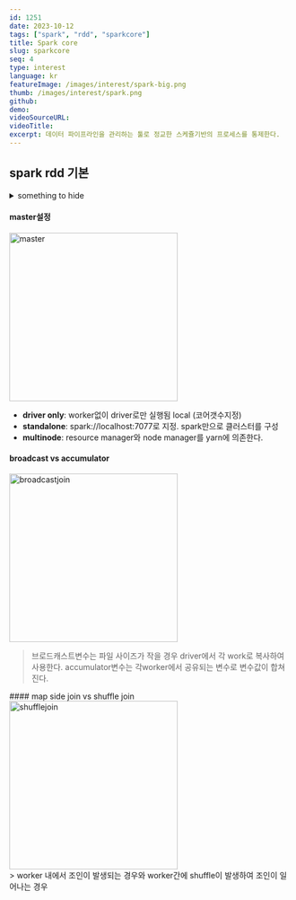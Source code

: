 ```yaml
---
id: 1251
date: 2023-10-12
tags: ["spark", "rdd", "sparkcore"]
title: Spark core
slug: sparkcore
seq: 4
type: interest
language: kr
featureImage: /images/interest/spark-big.png
thumb: /images/interest/spark.png
github:
demo:
videoSourceURL:
videoTitle:
excerpt: 데이터 파이프라인을 관리하는 툴로 정교한 스케쥴기반의 프로세스를 통제한다.
---
```


## spark rdd 기본

<SearchShow
  script="cat /home/yknam/pythonfiles/pyspark/sparkRdd1.py"
  script1="/home/yknam/pythonfiles/pyspark/sparkRdd1.py"
  port="7878"
/>
<div
  style={{
    marginTop: "-25px",
    backgroundColor: "#e2e2e2",
    padding: "0 10px 20px 10px",
  }}
>
  <details>
    <summary>something to hide</summary>
    ### hide details
    <SearchLabel
      script="/home/yknam/pythonfiles/pyspark/sparkRdd1.py"
      port="7878"
    />
  </details>
</div>

#### master설정

<div style={{ float: "right", marginLeft: "20px" }}>
  <img src="/images/interest/spark-master.png" width="300" alt="master" />
</div>

- **driver only**: worker없이 driver로만 실행됨 local (코어갯수지정)
- **standalone**: spark://localhost:7077로 지정. spark만으로 클러스터를 구성
- **multinode**: resource manager와 node manager를 yarn에 의존한다.
  <div style={{ clear: "both" }} />

#### broadcast vs accumulator

<div style={{ float: "right", marginLeft: "20px" }}>
  <img
    src="/images/interest/sparkcore-broadcast.png"
    width="300"
    alt="broadcastjoin"
  />
</div>

> 브로드캐스트변수는 파일 사이즈가 작을 경우 driver에서 각 work로 복사하여 사용한다.
> accumulator변수는 각worker에서 공유되는 변수로 변수값이 합쳐진다.

<div style={{ clear: "both" }} />
<SearchShow
  script="cat /home/yknam/pythonfiles/pyspark/sparkRddToDF.py"
  port="7878"
/>
#### map side join vs shuffle join
<div style={{ float: "right", marginLeft: "20px" }}>
  <img
    src="/images/interest/sparkcore-shuffle.png"
    width="300"
    alt="shufflejoin"
  />
</div>> worker 내에서 조인이 발생되는 경우와 worker간에 shuffle이 발생하여
조인이 일어나는 경우

<div style={{ clear: "both" }} />
